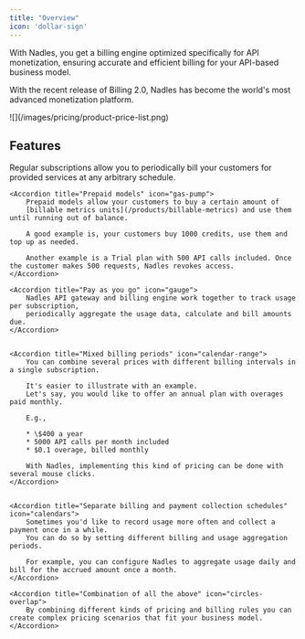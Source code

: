 ```yaml
---
title: "Overview"
icon: 'dollar-sign'
---
```


With Nadles, you get a billing engine optimized specifically for API monetization, ensuring accurate and efficient billing for your API-based business model.

With the recent release of Billing 2.0, Nadles has become the world's most advanced monetization platform.

<Frame>
![](/images/pricing/product-price-list.png)
</Frame>

## Features

<AccordionGroup>
    <Accordion title="Recurring subscriptions" icon="repeat" iconType="sharp-solid">
        Regular subscriptions allow you to periodically bill your customers for provided services at any arbitrary schedule.
    </Accordion>


    <Accordion title="Prepaid models" icon="gas-pump">
        Prepaid models allow your customers to buy a certain amount of
        [billable metrics units](/products/billable-metrics) and use them until running out of balance.

        A good example is, your customers buy 1000 credits, use them and top up as needed.

        Another example is a Trial plan with 500 API calls included. Once the customer makes 500 requests, Nadles revokes access.
    </Accordion>

    <Accordion title="Pay as you go" icon="gauge">
        Nadles API gateway and billing engine work together to track usage per subscription,
        periodically aggregate the usage data, calculate and bill amounts due.
    </Accordion>


    <Accordion title="Mixed billing periods" icon="calendar-range">
        You can combine several prices with different billing intervals in a single subscription.

        It's easier to illustrate with an example.
        Let's say, you would like to offer an annual plan with overages paid monthly.
        
        E.g.,
        
        * \$400 a year
        * 5000 API calls per month included
        * $0.1 overage, billed monthly

        With Nadles, implementing this kind of pricing can be done with several mouse clicks.
    </Accordion>


    <Accordion title="Separate billing and payment collection schedules" icon="calendars">
        Sometimes you'd like to record usage more often and collect a payment once in a while.
        You can do so by setting different billing and usage aggregation periods.

        For example, you can configure Nadles to aggregate usage daily and bill for the accrued amount once a month.
    </Accordion>

    <Accordion title="Combination of all the above" icon="circles-overlap">
        By combining different kinds of pricing and billing rules you can create complex pricing scenarios that fit your business model.
    </Accordion>

</AccordionGroup>